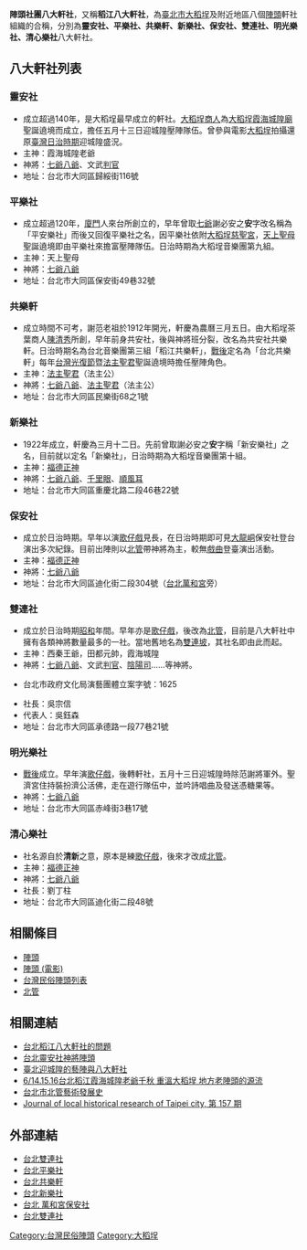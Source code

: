 '''陣頭社團八大軒社'''，又稱'''稻江八大軒社'''，為[[臺北市|臺北市]][[大稻埕|大稻埕]]及附近地區八個[[陣頭|陣頭]]軒社組織的合稱，分別為'''靈安社、平樂社、共樂軒、新樂社、保安社、雙連社、明光樂社、清心樂社'''八大軒社。

==八大軒社列表==
===靈安社===
*成立超過140年，是大稻埕最早成立的軒社。[[大稻埕|大稻埕]][[商人|商人]]為[[大稻埕霞海城隍廟|大稻埕霞海城隍廟]]聖誕遶境而成立，擔任五月十三日迎城隍壓陣隊伍。曾參與電影[[大稻埕_(電影)|大稻埕]]拍攝還原[[臺灣日治時期|臺灣日治時期]]迎城隍盛況。
*主神：霞海城隍老爺
*神將：[[七爺|七爺]][[八爺|八爺]]、文武[[判官_(神祇)|判官]]
*地址：台北市大同區歸綏街116號

===平樂社===
*成立超過120年，[[廈門|廈門]]人來台所創立的，早年曾取[[七爺|七爺]]謝必安之'''安'''字改名稱為「平安樂社」而後又回復平樂社之名，因平樂社依附[[大稻埕慈聖宮|大稻埕慈聖宮]]，[[天上聖母|天上聖母]]聖誕遶境即由平樂社來擔富壓陣隊伍。日治時期為大稻埕音樂團第九組。
*主神：天上聖母
*神將：[[七爺|七爺]][[八爺|八爺]]
*地址：台北市大同區保安街49巷32號

===共樂軒===
*成立時間不可考，謝范老祖於1912年開光，軒慶為農曆三月五日。由大稻埕茶葉商人[[陳清秀_(茶商)|陳清秀]]所創，早年前身共安社，後與神將班分裂，改名為共安社共樂軒。日治時期名為台北音樂團第三組「稻江共樂軒」，[[臺灣戰後時期|戰後]]定名為「台北共樂軒」每年[[台灣光復節|台灣光復節]]暨[[法主聖君|法主聖君]]聖誕遶境時擔任壓陣角色。
*主神：[[法主聖君|法主聖君]]（法主公）
*神將：[[七爺|七爺]][[八爺|八爺]]、[[法主聖君|法主聖君]]（法主公）
*地址：台北市大同區民樂街68之1號

===新樂社===
*1922年成立，軒慶為三月十二日。先前曾取謝必安之'''安'''字稱「新安樂社」之名，目前就以定名「新樂社」，日治時期為大稻埕音樂團第十組。
*主神：[[福德正神|福德正神]]
*神將：[[七爺|七爺]][[八爺|八爺]]、[[千里眼|千里眼]]、[[順風耳|順風耳]]
*地址：台北市大同區重慶北路二段46巷22號

===保安社===
*成立於日治時期。早年以演[[歌仔戲|歌仔戲]]見長，在日治時期即可見[[大龍峒|大龍峒]]保安社登台演出多次紀錄。目前出陣則以[[北管|北管]]帶神將為主，較無[[戲曲|戲曲]]登臺演出活動。
*主神：[[福德正神|福德正神]]
*神將：[[七爺|七爺]][[八爺|八爺]]
*地址：台北市大同區迪化街二段304號（[[萬和宮_(台北市)|台北萬和宮]]旁）

===雙連社===
*成立於日治時期[[昭和|昭和]]年間。早年亦是[[歌仔戲|歌仔戲]]，後改為[[北管|北管]]，目前是八大軒社中擁有各類神將數量最多的一社。當地舊地名為[[雙連_(臺北市)|雙連坡]]，其社名即由此而起。
*主神：西秦王爺，田都元帥，霞海城隍
*神將：[[七爺|七爺]][[八爺|八爺]]、文武[[判官_(神祇)|判官]]、[[陰陽司|陰陽司]]......等神將。

*台北市政府文化局演藝團體立案字號：1625

*社長：吳宗信
*代表人：吳鈺森
*地址：台北市大同區承德路一段77巷21號

===明光樂社===
*[[臺灣戰後時期|戰後]]成立。早年演[[歌仔戲|歌仔戲]]，後轉軒社，五月十三日迎城隍時除范謝將軍外。聖濟宮住持裝扮濟公活佛，走在遊行隊伍中，並吟詩唱曲及發送憑糖果等。
*神將：[[七爺|七爺]][[八爺|八爺]]
*地址：台北市大同區赤峰街3巷17號

===清心樂社===
*社名源自於'''清新'''之意，原本是練[[歌仔戲|歌仔戲]]，後來才改成[[北管|北管]]。
*主神：[[福德正神|福德正神]]
*神將：[[七爺|七爺]][[八爺|八爺]]
*社長：劉丁柱
*地址：台北市大同區迪化街二段48號

==相關條目==
*[[陣頭|陣頭]]
*[[陣頭_(電影)|陣頭 (電影)]]
*[[台灣民俗陣頭列表|台灣民俗陣頭列表]]
*[[北管|北管]]

==相關連結==
*[https://tw.answers.yahoo.com/question/index?qid=20071114000015KK04105 台北稻江八大軒社的問題] {{Wayback|url=https://tw.answers.yahoo.com/question/index?qid=20071114000015KK04105 |date=20160825203613 }}
*[https://web.archive.org/web/20160818085935/http://www.boch.gov.tw/boch/frontsite/cultureassets/caseBasicInfoAction.do?method=doViewCaseBasicInfo&caseId=BF10101000016&version=1&assetsClassifyId=5.1&menuId=308&siteId=101#01 台北靈安社神將陣頭]
*[https://web.archive.org/web/20160815012309/http://www.ntl.edu.tw/public/Attachment/631613571946.pdf 臺北迎城隍的藝陣與八大軒社]
*[http://blog.yam.com/sango666/article/15560246 6/14.15.16台北稻江霞海城隍老爺千秋 重溫大稻埕 地方老陣頭的源流] {{Wayback|url=http://blog.yam.com/sango666/article/15560246 |date=20160914144219 }}
*[https://books.google.com.tw/books?id=p3JnAAAAIAAJ&q=%E9%99%A3%E9%A0%AD%E7%A4%BE%E5%9C%98%E5%85%AB%E5%A4%A7%E8%BB%92%E7%A4%BE&dq=%E9%99%A3%E9%A0%AD%E7%A4%BE%E5%9C%98%E5%85%AB%E5%A4%A7%E8%BB%92%E7%A4%BE&hl=zh-TW&sa=X&ved=0ahUKEwiTnPzY7IvOAhVLuhQKHWZTCm4Q6AEIHDAA 台北市北管藝術發展史] {{Wayback|url=https://books.google.com.tw/books?id=p3JnAAAAIAAJ&q=%E9%99%A3%E9%A0%AD%E7%A4%BE%E5%9C%98%E5%85%AB%E5%A4%A7%E8%BB%92%E7%A4%BE&dq=%E9%99%A3%E9%A0%AD%E7%A4%BE%E5%9C%98%E5%85%AB%E5%A4%A7%E8%BB%92%E7%A4%BE&hl=zh-TW&sa=X&ved=0ahUKEwiTnPzY7IvOAhVLuhQKHWZTCm4Q6AEIHDAA |date=20160807045546 }}
*[https://books.google.com.tw/books?id=Xoc2AQAAIAAJ&q=%E9%99%A3%E9%A0%AD%E7%A4%BE%E5%9C%98%E5%85%AB%E5%A4%A7%E8%BB%92%E7%A4%BE&dq=%E9%99%A3%E9%A0%AD%E7%A4%BE%E5%9C%98%E5%85%AB%E5%A4%A7%E8%BB%92%E7%A4%BE&hl=zh-TW&sa=X&ved=0ahUKEwiTnPzY7IvOAhVLuhQKHWZTCm4Q6AEIJTAB Journal of local historical research of Taipei city, 第 157 期] {{Wayback|url=https://books.google.com.tw/books?id=Xoc2AQAAIAAJ&q=%E9%99%A3%E9%A0%AD%E7%A4%BE%E5%9C%98%E5%85%AB%E5%A4%A7%E8%BB%92%E7%A4%BE&dq=%E9%99%A3%E9%A0%AD%E7%A4%BE%E5%9C%98%E5%85%AB%E5%A4%A7%E8%BB%92%E7%A4%BE&hl=zh-TW&sa=X&ved=0ahUKEwiTnPzY7IvOAhVLuhQKHWZTCm4Q6AEIJTAB |date=20160807022503 }}

==外部連結==
*[https://www.facebook.com/%E5%8F%B0%E5%8C%97%E9%9B%99%E9%80%A3%E7%A4%BE-187088928027178/?fref=ts 台北雙連社] {{Wayback|url=https://www.facebook.com/%E5%8F%B0%E5%8C%97%E9%9B%99%E9%80%A3%E7%A4%BE-187088928027178/?fref=ts |date=20190818141348 }}
*[https://www.facebook.com/pages/%E5%8F%B0%E5%8C%97%E5%B9%B3%E6%A8%82%E7%A4%BE/288934721183375?fref=ts 台北平樂社] {{Wayback|url=https://www.facebook.com/pages/%E5%8F%B0%E5%8C%97%E5%B9%B3%E6%A8%82%E7%A4%BE/288934721183375?fref=ts |date=20190818141350 }}
*[https://www.facebook.com/pages/%E5%8F%B0%E5%8C%97%E5%85%B1%E6%A8%82%E8%BB%92/423128677729808?fref=ts 台北共樂軒] {{Wayback|url=https://www.facebook.com/pages/%E5%8F%B0%E5%8C%97%E5%85%B1%E6%A8%82%E8%BB%92/423128677729808?fref=ts |date=20190818141347 }}
*[https://www.facebook.com/pages/%E5%8F%B0%E5%8C%97%E6%96%B0%E6%A8%82%E7%A4%BE/553888091393659?fref=ts 台北新樂社] {{Wayback|url=https://www.facebook.com/pages/%E5%8F%B0%E5%8C%97%E6%96%B0%E6%A8%82%E7%A4%BE/553888091393659?fref=ts |date=20190818141346 }}
*[https://www.facebook.com/%E5%8F%B0%E5%8C%97-%E8%90%AC%E5%92%8C%E5%AE%AE%E4%BF%9D%E5%AE%89%E7%A4%BE-1445771065744156/?fref=ts 台北 萬和宮保安社] {{Wayback|url=https://www.facebook.com/%E5%8F%B0%E5%8C%97-%E8%90%AC%E5%92%8C%E5%AE%AE%E4%BF%9D%E5%AE%89%E7%A4%BE-1445771065744156/?fref=ts |date=20190818141350 }}
*[https://www.facebook.com/%E5%8F%B0%E5%8C%97%E9%9B%99%E9%80%A3%E7%A4%BE-187088928027178/?fref=ts 台北雙連社] {{Wayback|url=https://www.facebook.com/%E5%8F%B0%E5%8C%97%E9%9B%99%E9%80%A3%E7%A4%BE-187088928027178/?fref=ts |date=20190818141348 }}

[[Category:台灣民俗陣頭|Category:台灣民俗陣頭]]
[[Category:大稻埕|Category:大稻埕]]